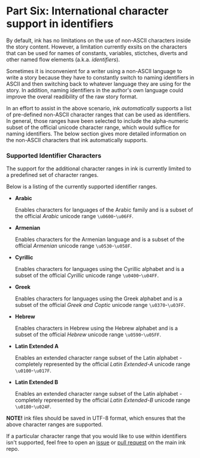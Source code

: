 # Part Six: International character support in identifiers

By default, ink has no limitations on the use of non-ASCII characters inside the story content. However, a limitation currently exsits
on the characters that can be used for names of constants, variables, stictches, diverts and other named flow elements (a.k.a. *identifiers*).

Sometimes it is inconvenient for a writer using a non-ASCII language to write a story because they have to constantly switch to naming identifiers in ASCII and then switching back to whatever language they are using for the story. In addition, naming identifiers in the author's own language could improve the overal readibility of the raw story format.

In an effort to assist in the above scenario, ink *automatically* supports a list of pre-defined non-ASCII character ranges that can be used as identifiers. In general, those ranges have been selected to include the alpha-numeric subset of the official unicode character range, which would suffice for naming identifiers. The below section gives more detailed information on the non-ASCII characters that ink automatically supports.

### Supported Identifier Characters

The support for the additional character ranges in ink is currently limited to a predefined set of character ranges.

Below is a listing of the currently supported identifier ranges.

 - **Arabic**
   
   Enables characters for languages of the Arabic family and is a subset of the official *Arabic* unicode range `\u0600`-`\u06FF`.


 - **Armenian**
   
   Enables characters for the Armenian language and is a subset of the official *Armenian* unicode range `\u0530`-`\u058F`.


 - **Cyrillic**
   
   Enables characters for languages using the Cyrillic alphabet and is a subset of the official *Cyrillic* unicode range `\u0400`-`\u04FF`.

 - **Greek**
 
   Enables characters for languages using the Greek alphabet and is a subset of the official *Greek and Coptic* unicode range `\u0370`-`\u03FF`.

 - **Hebrew**

   Enables characters in Hebrew using the Hebrew alphabet and is a subset of the official *Hebrew* unicode range `\u0590`-`\u05FF`.

 - **Latin Extended A**  
 
   Enables an extended character range subset of the Latin alphabet - completely represented by the official *Latin Extended-A* unicode range `\u0100`-`\u017F`.

 - **Latin Extended B**
 
   Enables an extended character range subset of the Latin alphabet - completely represented by the official *Latin Extended-B* unicode range `\u0180`-`\u024F`.  

**NOTE!** ink files should be saved in UTF-8 format, which ensures that the above character ranges are supported.

If a particular character range that you would like to use within identifiers isn't supported, feel free to open an [issue](https://github.com/inkle/ink/issues/new) or [pull request](https://github.com/inkle/ink/pulls) on the main ink repo.
